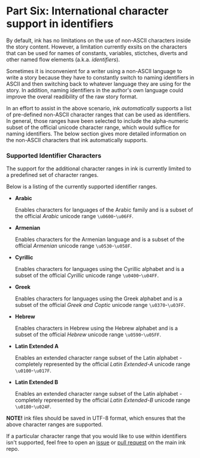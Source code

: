 # Part Six: International character support in identifiers

By default, ink has no limitations on the use of non-ASCII characters inside the story content. However, a limitation currently exsits
on the characters that can be used for names of constants, variables, stictches, diverts and other named flow elements (a.k.a. *identifiers*).

Sometimes it is inconvenient for a writer using a non-ASCII language to write a story because they have to constantly switch to naming identifiers in ASCII and then switching back to whatever language they are using for the story. In addition, naming identifiers in the author's own language could improve the overal readibility of the raw story format.

In an effort to assist in the above scenario, ink *automatically* supports a list of pre-defined non-ASCII character ranges that can be used as identifiers. In general, those ranges have been selected to include the alpha-numeric subset of the official unicode character range, which would suffice for naming identifiers. The below section gives more detailed information on the non-ASCII characters that ink automatically supports.

### Supported Identifier Characters

The support for the additional character ranges in ink is currently limited to a predefined set of character ranges.

Below is a listing of the currently supported identifier ranges.

 - **Arabic**
   
   Enables characters for languages of the Arabic family and is a subset of the official *Arabic* unicode range `\u0600`-`\u06FF`.


 - **Armenian**
   
   Enables characters for the Armenian language and is a subset of the official *Armenian* unicode range `\u0530`-`\u058F`.


 - **Cyrillic**
   
   Enables characters for languages using the Cyrillic alphabet and is a subset of the official *Cyrillic* unicode range `\u0400`-`\u04FF`.

 - **Greek**
 
   Enables characters for languages using the Greek alphabet and is a subset of the official *Greek and Coptic* unicode range `\u0370`-`\u03FF`.

 - **Hebrew**

   Enables characters in Hebrew using the Hebrew alphabet and is a subset of the official *Hebrew* unicode range `\u0590`-`\u05FF`.

 - **Latin Extended A**  
 
   Enables an extended character range subset of the Latin alphabet - completely represented by the official *Latin Extended-A* unicode range `\u0100`-`\u017F`.

 - **Latin Extended B**
 
   Enables an extended character range subset of the Latin alphabet - completely represented by the official *Latin Extended-B* unicode range `\u0180`-`\u024F`.  

**NOTE!** ink files should be saved in UTF-8 format, which ensures that the above character ranges are supported.

If a particular character range that you would like to use within identifiers isn't supported, feel free to open an [issue](https://github.com/inkle/ink/issues/new) or [pull request](https://github.com/inkle/ink/pulls) on the main ink repo.
